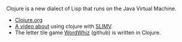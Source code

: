 Clojure is a new dialect of Lisp that runs on the Java Virtual Machine.

* [http://clojure.org/ Clojure.org]
* [https://vimeo.com/38372260/ A video about] using clojure with [[SLIMV]].
* The letter tile game [https://github.com/rlonstein/wordwhiz WordWhiz] (github) is written in Clojure.